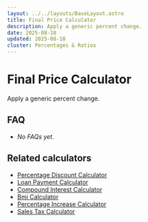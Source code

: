 ```yaml
---
layout: ../../layouts/BaseLayout.astro
title: Final Price Calculator
description: Apply a generic percent change.
date: 2025-08-18
updated: 2025-08-18
cluster: Percentages & Ratios
---
```




# Final Price Calculator

Apply a generic percent change.

<Calculator schema={schema} />

## FAQ

- _No FAQs yet._

## Related calculators
- [Percentage Discount Calculator](/calculators/percentage-discount-calculator/)
- [Loan Payment Calculator](/calculators/loan-payment-calculator/)
- [Compound Interest Calculator](/calculators/compound-interest-calculator/)
- [Bmi Calculator](/calculators/bmi-calculator/)
- [Percentage Increase Calculator](/calculators/percentage-increase-calculator/)
- [Sales Tax Calculator](/calculators/sales-tax-calculator/)
